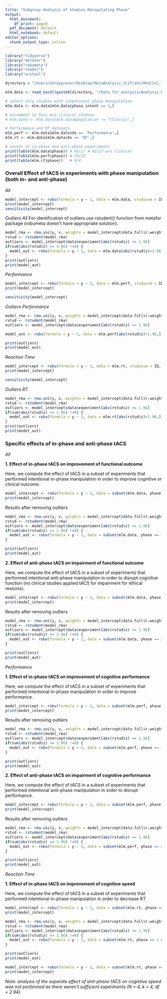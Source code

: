 ```yaml
---
title: "Subgroup Analysis of Studies Manipulating Phase"
output:
  html_document:
    df_print: paged
  pdf_document: default
  html_notebook: default
editor_options:
  chunk_output_type: inline
---
```


```r
library("tidyverse")
library("metafor")
library("robumeta")
library("readxl")
library("writexl")
```

```r
directory = "/Users/shreygrover/Desktop/MetaAnalysis_SciTranslMed/Sci_Transl_Med_Submission_2/Analysis/Scripts_Revised/Meta_Datafiles_2021"

mlm.data <- read_excel(paste0(directory, "/Data_for_analysis/Analysis_Hypothesis_Revised.xlsx"))

# select only studies with intentional phase manipulation
mlm.data <- mlm.data[mlm.data$phase_intent == 1,]

# uncomment to test w/o clinical studies
# mlm.data <- mlm.data[mlm.data$population != "Clinical",]

# Performance and RT datasets
mlm.perf <- mlm.data[mlm.data$dv == 'Performance',]
mlm.rt <- mlm.data[mlm.data$dv == 'RT',]

# counts of in-phase and anti-phase experiments
print(table(mlm.data$phase)) # 45/17 # 42/17 w/o clinical
print(table(mlm.perf$phase)) # 33/13 
print(table(mlm.rt$phase))   # 9/4  
```

### Overall Effect of tACS in experiments with phase manipulation (both in- and anti-phase)

*All*
```r
model_intercept <- robu(formula = y ~ 1, data = mlm.data, studynum = ID, var.eff.size = v, rho = 0.8, small = TRUE)
print(model_intercept)
sensitivity(model_intercept)
```
*Outliers All*
For identification of outliers use rstudent() function from metafor package (robumeta doesn't have appropriate solution). 

```r
model_rma <- rma.uni(y, v, weights = model_intercept$data.full$r.weights, data=mlm.data)
rstud <- rstudent(model_rma)
outliers <- model_intercept$data$experiment[abs(rstud$z) >= 1.96]
if(sum(abs(rstud$z) >= 1.96) !=0) {
  model_out <- robu(formula = y ~ 1, data = mlm.data[abs(rstud$z)<1.96,], studynum = ID, var.eff.size = v, rho = .8, small = TRUE)
}
print(outliers)
print(model_out)
```

*Performance*

```r
model_intercept <- robu(formula = y ~ 1, data = mlm.perf, studynum = ID, var.eff.size = v, rho = 0.8, small = TRUE)
print(model_intercept)

sensitivity(model_intercept)
```

*Outliers Performance*

```r

model_rma <- rma.uni(y, v, weights = model_intercept$data.full$r.weights, data=mlm.perf)
rstud <- rstudent(model_rma)
outliers <- model_intercept$data$experiment[abs(rstud$z) >= 1.96]

model_out <- robu(formula = y ~ 1, data = mlm.perf[abs(rstud$z)<1.96,], studynum = ID, var.eff.size = v, rho = .8, small = TRUE)

print(outliers)
print(model_out)
```

*Reaction Time*

```r
model_intercept <- robu(formula = y ~ 1, data = mlm.rt, studynum = ID, var.eff.size = v, rho =0.8, small = TRUE)
print(model_intercept)

sensitivity(model_intercept)
```

*Outliers RT*

```r

model_rma <- rma.uni(y, v, weights = model_intercept$data.full$r.weights, data=mlm.rt)
rstud <- rstudent(model_rma)
outliers <- model_intercept$data$experiment[abs(rstud$z) >= 1.96]
if(sum(abs(rstud$z) >= 1.96) !=0) {
  model_out <- robu(formula = y ~ 1, data = mlm.rt[abs(rstud$z)<1.96,], studynum = ID, var.eff.size = v, rho = .8, small = TRUE)
}
print(outliers)
print(model_out)
```

### Specific effects of in-phase and anti-phase tACS

*All*

**1. Effect of in-phase tACS on improvement of functional outcome** <br />

Here, we compute the effect of tACS in a subset of experiments that performed intentional in-phase manipulation in order to improve cognitive or clinical outcome. <br />

```r
model_intercept <- robu(formula = y ~ 1, data = subset(mlm.data, phase == 1 & hypothesis == 1), studynum = ID, var.eff.size = v, rho = 0.8, small = TRUE)
print(model_intercept)
```

Results after removing outliers

```r
model_rma <- rma.uni(y, v, weights = model_intercept$data.full$r.weights, data=subset(mlm.data, phase == 1 & hypothesis == 1))
rstud <- rstudent(model_rma)
outliers <- model_intercept$data$experiment[abs(rstud$z) >= 1.96]
if(sum(abs(rstud$z) >= 1.96) !=0) {
  model_out <- robu(formula = y ~ 1, data = subset(mlm.data, phase == 1 & hypothesis == 1)[abs(rstud$z)<1.96,], studynum = ID, var.eff.size = v, rho = 0.8, small = TRUE) 
}

print(outliers)
print(model_out)
```

**2. Effect of anti-phase tACS on impairment of functional outcome** <br />

Here, we compute the effect of tACS in a subset of experiments that performed intentional anti-phase manipulation in order to disrupt cognitive function (no clinical studies applied tACS for impairment for ethical reasons). <br />

```r
model_intercept <- robu(formula = y ~ 1, data = subset(mlm.data, phase == 2 & hypothesis == 2), studynum = ID, var.eff.size = v, rho = 0.8, small = TRUE)
print(model_intercept)
```

Results after removing outliers

```r
model_rma <- rma.uni(y, v, weights = model_intercept$data.full$r.weights, data=subset(mlm.data, phase == 2 & hypothesis == 2))
rstud <- rstudent(model_rma)
outliers <- model_intercept$data$experiment[abs(rstud$z) >= 1.96]
if(sum(abs(rstud$z) >= 1.96) !=0) {
  model_out <- robu(formula = y ~ 1, data = subset(mlm.data, phase == 2 & hypothesis == 2)[abs(rstud$z)<1.96,], studynum = ID, var.eff.size = v, rho = 0.8, small = TRUE) 
}

print(outliers)
print(model_out)

```

*Performance*

**1. Effect of in-phase tACS on improvement of cognitive performance** <br />

Here, we compute the effect of tACS in a subset of experiments that performed intentional in-phase manipulation in order to improve performance. <br />

```r
model_intercept <- robu(formula = y ~ 1, data = subset(mlm.perf, phase == 1 & hypothesis == 1), studynum = ID, var.eff.size = v, rho = 0.8, small = TRUE)
print(model_intercept)
```

Results after removing outliers

```r
model_rma <- rma.uni(y, v, weights = model_intercept$data.full$r.weights, data= subset(mlm.perf, phase == 1 & hypothesis == 1))
rstud <- rstudent(model_rma)
outliers <- model_intercept$data$experiment[abs(rstud$z) >= 1.96]
if(sum(abs(rstud$z) >= 1.96) !=0) {
  model_out <- robu(formula = y ~ 1, data = subset(mlm.perf, phase == 1 & hypothesis == 1)[abs(rstud$z)<1.96,], studynum = ID, var.eff.size = v, rho = 0.8, small = TRUE) 
}

print(outliers)
print(model_out)
```

**2. Effect of anti-phase tACS on impairment of cognitive performance** <br />

Here, we compute the effect of tACS in a subset of experiments that performed intentional anti-phase manipulation in order to disrupt performance. <br />

```r
model_intercept <- robu(formula = y ~ 1, data = subset(mlm.perf, phase == 2 & hypothesis == 2), studynum = ID, var.eff.size = v, rho = 0.8, small = TRUE)
print(model_intercept)
```

Results after removing outliers

```r
model_rma <- rma.uni(y, v, weights = model_intercept$data.full$r.weights, data=subset(mlm.perf, phase == 2 & hypothesis == 2))
rstud <- rstudent(model_rma)
outliers <- model_intercept$data$experiment[abs(rstud$z) >= 1.96]
if(sum(abs(rstud$z) >= 1.96) !=0) {
  model_out <- robu(formula = y ~ 1, data = subset(mlm.perf, phase == 2 & hypothesis == 2)[abs(rstud$z)<1.96,], studynum = ID, var.eff.size = v, rho = 0.8, small = TRUE) 
}

print(outliers)
print(model_out)
```

*Reaction Time*

**1. Effect of in-phase tACS on improvement of cognitive speed** <br />

Here, we compute the effect of tACS in a subset of experiments that performed intentional in-phase manipulation in order to decrease RT <br />

```r
model_intercept <- robu(formula = y ~ 1, data = subset(mlm.rt, phase == 1 & hypothesis == 1), studynum = ID, var.eff.size = v, rho = 0.8, small = TRUE)
print(model_intercept)
```

```r
model_rma <- rma.uni(y, v, weights = model_intercept$data.full$r.weights, data=subset(mlm.rt, phase == 1 & hypothesis == 1))
rstud <- rstudent(model_rma)
outliers <- model_intercept$data$experiment[abs(rstud$z) >= 1.96]
if(sum(abs(rstud$z) >= 1.96) !=0) {
  model_out <- robu(formula = y ~ 1, data = subset(mlm.rt, phase == 1 & hypothesis == 1)[abs(rstud$z)<1.96,], studynum = ID, var.eff.size = v, rho = 0.8, small = TRUE) 
}

print(outliers)
print(model_out)
```

```r
model_intercept <- robu(formula = y ~ 1, data = subset(mlm.rt, phase == 2 & hypothesis == 2), studynum = ID, var.eff.size = v, rho = 0.8, small = TRUE)
print(model_intercept)
```

*Note: analysis of the separate effect of anti-phase tACS on cognitive speed was not performed as there weren't sufficient experiments (N = 4, k = 4, df = 2.94).* <br />


